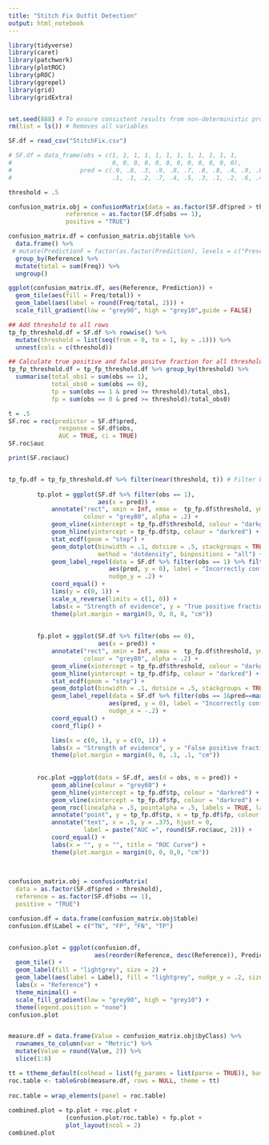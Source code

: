 ```yaml
---
title: "Stitch Fix Outfit Detection"
output: html_notebook
---
```



```r
library(tidyverse)
library(caret)
library(patchwork)
library(plotROC)
library(pROC)
library(ggrepel)
library(grid)
library(gridExtra)


set.seed(888) # To ensure consistent results from non-deterministic procedures
rm(list = ls()) # Removes all variables

```


```r
SF.df = read_csv("StitchFix.csv")

# SF.df = data_frame(obs = c(1, 1, 1, 1, 1, 1, 1, 1, 1, 1, 1, 1, 
#                            0, 0, 0, 0, 0, 0, 0, 0, 0, 0, 0, 0), 
#                   pred = c(.9, .8, .3, .9, .8, .7, .8, .8, .4, .9, .6, .7, 
#                            .1, .1, .2, .7, .4, .5, .3, .1, .2, .6, .4, .4 ))

```

```r
threshold = .5

confusion_matrix.obj = confusionMatrix(data = as.factor(SF.df$pred > threshold), 
                reference = as.factor(SF.df$obs == 1), 
                positive = "TRUE")

confusion_matrix.df = confusion_matrix.obj$table %>% 
  data.frame() %>% 
 # mutate(PredictionF = factor(as.factor(Prediction), levels = c("Present", "Absent"))) %>%
  group_by(Reference) %>% 
  mutate(total = sum(Freq)) %>% 
  ungroup()

ggplot(confusion_matrix.df, aes(Reference, Prediction)) +
  geom_tile(aes(fill = Freq/total)) +
  geom_label(aes(label = round(Freq/total, 2))) +
  scale_fill_gradient(low = "grey90", high = "grey10",guide = FALSE) 

## Add threshold to all rows
tp_fp_threshold.df = SF.df %>% rowwise() %>% 
  mutate(threshold = list(seq(from = 0, to = 1, by = .1))) %>%
  unnest(cols = c(threshold))

## Calculate true positive and false positve fraction for all thresholds
tp_fp_threshold.df = tp_fp_threshold.df %>% group_by(threshold) %>% 
  summarise(total_obs1 = sum(obs == 1),
            total_obs0 = sum(obs == 0),
            tp = sum(obs == 1 & pred >= threshold)/total_obs1,
            fp = sum(obs == 0 & pred >= threshold)/total_obs0)

```


```r

t = .5
SF.roc = roc(predictor = SF.df$pred, 
              response = SF.df$obs, 
              AUC = TRUE, ci = TRUE)
SF.roc$auc

print(SF.roc$auc)


tp_fp.df = tp_fp_threshold.df %>% filter(near(threshold, t)) # Filter based on slider
        
        tp.plot = ggplot(SF.df %>% filter(obs == 1),
                         aes(x = pred)) + 
            annotate("rect", xmin = Inf, xmax =  tp_fp.df$threshold, ymin = -Inf, ymax = tp_fp.df$tp, 
                     colour = "grey80", alpha = .2) +
            geom_vline(xintercept = tp_fp.df$threshold, colour = "darkgrey") +
            geom_hline(yintercept = tp_fp.df$tp, colour = "darkred") +
            stat_ecdf(geom = "step") +
            geom_dotplot(binwidth = .1, dotsize = .5, stackgroups = TRUE, 
                         method = "dotdensity", binpositions = "all") +
            geom_label_repel(data = SF.df %>% filter(obs == 1) %>% filter(pred==min(pred)) %>% slice(1), 
                            aes(pred, y = 0), label = "Incorrectly confident in absence", 
                            nudge_y = .2) +
            coord_equal() +
            lims(y = c(0, 1)) +
            scale_x_reverse(limits = c(1, 0)) +
            labs(x = "Strength of evidence", y = "True positive fraction", title = "Positive cases") +
            theme(plot.margin = margin(0, 0, 0, 0, "cm"))
        
        
        fp.plot = ggplot(SF.df %>% filter(obs == 0),
                         aes(x = pred)) + 
            annotate("rect", xmin = Inf, xmax =  tp_fp.df$threshold, ymin = -Inf, ymax = tp_fp.df$fp, 
                     colour = "grey80", alpha = .2) +
            geom_vline(xintercept = tp_fp.df$threshold, colour = "darkgrey") +
            geom_hline(yintercept = tp_fp.df$fp, colour = "darkred") +
            stat_ecdf(geom = "step") +
            geom_dotplot(binwidth = .1, dotsize = .5, stackgroups = TRUE, fill = "white", binpositions = "all") +
            geom_label_repel(data = SF.df %>% filter(obs == 1&pred==max(pred)) %>% slice(1), 
                            aes(pred, y = 0), label = "Incorrectly confident in presence", 
                            nudge_x = -.2) +
            coord_equal() +
            coord_flip() +

            lims(x = c(0, 1), y = c(0, 1)) +
            labs(x = "Strength of evidence", y = "False positive fraction", title = "Negative cases") +
            theme(plot.margin = margin(0, 0, .1, .1, "cm"))
        
        
        roc.plot =ggplot(data = SF.df, aes(d = obs, m = pred)) + 
            geom_abline(colour = "grey60") +
            geom_hline(yintercept = tp_fp.df$tp, colour = "darkred") +
            geom_vline(xintercept = tp_fp.df$fp, colour = "darkred") +
            geom_roc(linealpha = .5, pointalpha = .5, labels = TRUE, labelsize = 3) +
            annotate("point", y = tp_fp.df$tp, x = tp_fp.df$fp, colour = "darkred", size = 3) +
            annotate("text", x = .5, y = .375, hjust = 0,
                     label = paste("AUC =", round(SF.roc$auc, 2))) +
            coord_equal() +
            labs(x = "", y = "", title = "ROC Curve") +
            theme(plot.margin = margin(0, 0, 0,0, "cm"))
    

        
confusion_matrix.obj = confusionMatrix(
  data = as.factor(SF.df$pred > threshold), 
  reference = as.factor(SF.df$obs == 1), 
  positive = "TRUE")

confusion.df = data.frame(confusion_matrix.obj$table)
confusion.df$Label = c("TN", "FP", "FN", "TP")


confusion.plot = ggplot(confusion.df, 
                        aes(reorder(Reference, desc(Reference)), Prediction, fill = Freq, label = Freq)) +
  geom_tile() +
  geom_label(fill = "lightgrey", size = 2) +
  geom_label(aes(label = Label), fill = "lightgrey", nudge_y = .2, size = 2) +
  labs(x = "Reference") +
  theme_minimal() +
  scale_fill_gradient(low = "grey90", high = "grey10") +
  theme(legend.position = "none") 
confusion.plot


measure.df = data.frame(Value = confusion_matrix.obj$byClass) %>% 
  rownames_to_column(var = "Metric") %>% 
  mutate(Value = round(Value, 2)) %>% 
  slice(1:6)

tt = ttheme_default(colhead = list(fg_params = list(parse = TRUE)), base_size = 8)
roc.table <- tableGrob(measure.df, rows = NULL, theme = tt)
      
roc.table = wrap_elements(panel = roc.table)
    
combined.plot = tp.plot + roc.plot +
                (confusion.plot/roc.table) + fp.plot +
                plot_layout(ncol = 2)
combined.plot

```



